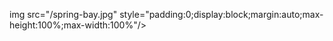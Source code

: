 img src="/spring-bay.jpg" style="padding:0;display:block;margin:auto;max-height:100%;max-width:100%"/>
